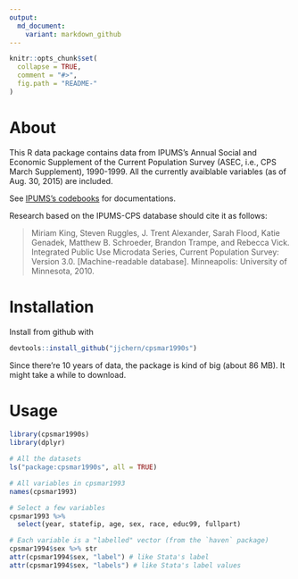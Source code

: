 ```yaml
---
output:
  md_document:
    variant: markdown_github
---
```



```r
knitr::opts_chunk$set(
  collapse = TRUE,
  comment = "#>",
  fig.path = "README-"
)
```

# About

This R data package contains data from IPUMS's Annual Social and Economic Supplement of the Current Population Survey (ASEC, i.e., CPS March Supplement), 1990-1999. All the currently avaiblable variables (as of Aug. 30, 2015) are included. 

See [IPUMS's codebooks](https://cps.ipums.org/cps/documentation.shtml) for documentations.

Research based on the IPUMS-CPS database should cite it as follows:

> Miriam King, Steven Ruggles, J. Trent Alexander, Sarah Flood, Katie Genadek, Matthew B. Schroeder, Brandon Trampe, and Rebecca Vick. Integrated Public Use Microdata Series, Current Population Survey: Version 3.0. [Machine-readable database]. Minneapolis: University of Minnesota, 2010.

# Installation

Install from github with 
```r
devtools::install_github("jjchern/cpsmar1990s")
```

Since there're 10 years of data, the package is kind of big (about 86 MB). It might take a while to download.

# Usage

```r
library(cpsmar1990s)
library(dplyr)

# All the datasets
ls("package:cpsmar1990s", all = TRUE)

# All variables in cpsmar1993
names(cpsmar1993)

# Select a few variables
cpsmar1993 %>% 
  select(year, statefip, age, sex, race, educ99, fullpart) 

# Each variable is a "labelled" vector (from the `haven` package)
cpsmar1994$sex %>% str
attr(cpsmar1994$sex, "label") # like Stata's label
attr(cpsmar1994$sex, "labels") # like Stata's label values
```


